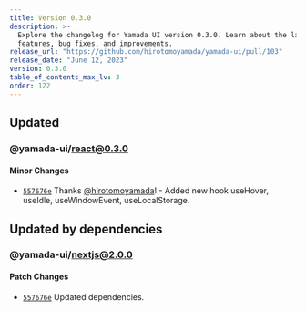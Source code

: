 ```yaml
---
title: Version 0.3.0
description: >-
  Explore the changelog for Yamada UI version 0.3.0. Learn about the latest
  features, bug fixes, and improvements.
release_url: "https://github.com/hirotomoyamada/yamada-ui/pull/103"
release_date: "June 12, 2023"
version: 0.3.0
table_of_contents_max_lv: 3
order: 122
---
```


## Updated

### @yamada-ui/react@0.3.0

#### Minor Changes

- [`557676e`](https://github.com/hirotomoyamada/yamada-ui/commit/557676e5ac3354571de1adeb5a58c75ba0ac1b5c) Thanks [@hirotomoyamada](https://github.com/hirotomoyamada)! - Added new hook useHover, useIdle, useWindowEvent, useLocalStorage.

## Updated by dependencies

### @yamada-ui/nextjs@2.0.0

#### Patch Changes

- [`557676e`](https://github.com/hirotomoyamada/yamada-ui/commit/557676e5ac3354571de1adeb5a58c75ba0ac1b5c) Updated dependencies.

